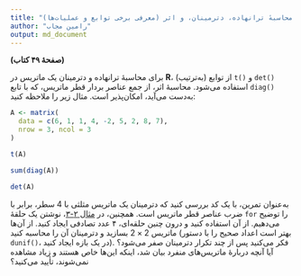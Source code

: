 ```yaml
---
title: "مثال ۲-۱: محاسبهٔ ترانهاده، دترمینان، و اثر (معرفی برخی توابع و عملیات‌ها)"
author: "رامین مجاب"
output: md_document
---
```


**(صفحهٔ ۴۹ کتاب)**

برای محاسبهٔ ترانهاده و دترمینان یک ماتریس در **R**، از توابع (به‌ترتیب) `t()` و `det()` استفاده می‌شود. محاسبهٔ اثر، از  جمع  عناصر بردار قطر ماتریس، که با تابع `diag()` به‌دست می‌آید، امکان‌پذیر است. مثال زیر را ملاحظه کنید:
```r
A <- matrix(
  data = c(6, 1, 1, 4, -2, 5, 2, 8, 7),
  nrow = 3, ncol = 3
)

t(A)

sum(diag(A))

det(A)
```
به‌عنوان تمرین، با یک کد بررسی کنید که دترمینان یک ماتریس مثلثی با $4$ سطر، برابر با ضرب عناصر قطر ماتریس است. همچنین، در [مثال ۲-۳](matrix_book_fa_example2.3)، نوشتن یک حلقهٔ `for` را توضیح می‌دهیم. از آن استفاده کنید و درون چنین حلقه‌ای، ۴ عدد تصادفی ایجاد کنید. از آن‌ها ماتریس $2\times 2$ بسازید و دترمینان آن را محاسبه کنید (بهتر است اعداد صحیح را با دستور `dunif()`،  در یک بازه ایجاد کنید). فکر می‌کنید پس از چند تکرار دترمینان صفر می‌شود؟ آیا آنچه دربارهٔ ماتریس‌های منفرد بیان شد، اینکه این‌ها خاص هستند و زیاد مشاهده نمی‌شوند، تأیید می‌کنید؟
